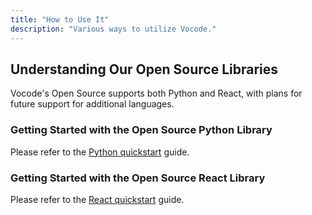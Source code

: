 ```yaml
---
title: "How to Use It"
description: "Various ways to utilize Vocode."
---
```


## Understanding Our Open Source Libraries

Vocode's Open Source supports both Python and React, with plans for future support for
additional languages.

### Getting Started with the Open Source Python Library

Please refer to the [Python quickstart](/docs/open-source/python-quickstart.mdx) guide.

### Getting Started with the Open Source React Library

Please refer to the [React quickstart](/docs/open-source/react-quickstart.mdx) guide.
